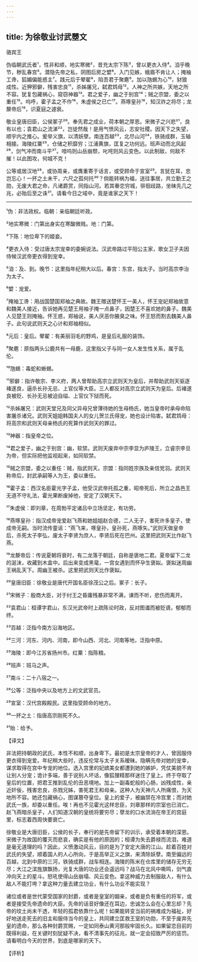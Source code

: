 ```yaml
---
---
---
```

title: 为徐敬业讨武瞾文
---




骆宾王

伪临朝武氏者¹，性非和顺，地实寒微²，昔充太宗下陈³，曾以更衣入侍⁴。洎乎晚节，秽乱春宫⁵。潜隐先帝之私，阴图后房之嬖⁶。入门见嫉，蛾眉不肯让人；掩袖工谗，狐媚偏能惑主⁷。践元后于翚翟⁸，陷吾君于聚麀⁹。加以虺蜴为心¹⁰，豺狼成性。近狎邪僻，残害忠良¹¹，杀姊屠兄，弑君鸩母¹²。人神之所共嫉，天地之所不容。犹复包藏祸心，窥窃神器¹³。君之爱子，幽之于别宫¹⁴；贼之宗盟，委之以重任¹⁵。呜呼，霍子孟之不作¹⁶，朱虚侯之已亡¹⁷。燕啄皇孙¹⁸，知汉祚之将尽；龙漦帝后¹⁹，识夏庭之遽衰。

敬业皇唐旧臣，公侯冢子²⁰。奉先君之成业，荷本朝之厚恩。宋微子之兴悲²¹，良有以也；袁君山之流涕²²，岂徒然哉！是用气愤风云，志安社稷。因天下之失望，顺宇内之推心。爰举义旗，以清妖孽。南连百越²³，北尽山河²⁴，铁骑成群，玉轴相接。海陵红粟²⁵，仓储之积靡穷；江浦黄旗，匡复之功何远。班声动而北风起²⁶，剑气冲而南斗平²⁷。喑呜则山岳崩颓，叱咤则风云变色。以此制敌，何敌不摧！以此图攻，何城不克！

公等或居汉地²⁸，或协周亲，或膺重寄于话言，或受顾命于宣室²⁹。言犹在耳，忠岂忘心！一抔之土未干，六尺之孤何托³⁰？倘能转祸为福，送往事居，共立勤王之勋，无废大君之命，凡诸爵赏，同指山河。若其眷恋穷城，徘徊歧路，坐昧先几之兆，必贻后至之诛³¹。请看今日之域中，竟是谁家之天下！



***



¹伪：非法政权。临朝：亲临朝廷听政。

²地实寒微：门第出身实在寒酸微贱。地：门第。

³下陈：地位卑下的姬妾。

⁴更衣入侍：受过唐太宗宠幸的委婉说法。汉武帝路过平阳公主家，歌女卫子夫因侍候汉武帝更衣得到宠幸。

⁵洎：及、到。晚节：这里指年纪稍大以后。春宫：东宫，指太子。当时高宗李治为太子。

⁶嬖：宠爱。

⁷掩袖工谗：用战国楚国郑袖之典故。魏王赠送楚怀王一美人，怀王宠妃郑袖故意和魏美人接近，告诉她再见楚王用袖子掩一点鼻子，因楚王不喜欢她的鼻子。魏美人见楚王则掩袖。怀王惑，郑袖说，美人厌恶你腋臭之味。怀王怒而割去魏美人鼻子。此句说武则天之心计和郑袖相似。

⁸元后：皇后。翚翟：有美丽羽毛的野鸡，是皇后礼服的装饰。

⁹聚麀：原指两头公鹿共有一母鹿，这里指父子与同一女人发生性关系，属于乱伦。

¹⁰虺蜴：毒蛇和蜥蜴。

¹¹邪僻：指许敬宗、李义府，两人曾帮助高宗立武则天为皇后，并帮助武则天驱逐褚遂良，逼杀长孙无忌、上官仪等大臣。三人都反对高宗立武则天为皇后。后褚遂良被贬、长孙无忌被迫自缢、上官仪下狱而死。

¹²杀姊屠兄：武则天堂兄及同父异母兄曾薄待她的生母杨氏，她当皇帝时承母命陷害屠杀诸兄。武则天姐姐韩国夫人的女儿贺兰氏得宠，她也设计陷害。弑君鸩母：将高宗和武则天母亲杨氏的死算作武则天的罪过。

¹³神器：指皇帝之位。

¹⁴君之爱子，幽之于别宫：幽，软禁。武则天废弃中宗李显为庐陵王，立睿宗李旦为帝，但实际把他监视起来，如同软禁。

¹⁵贼之宗盟，委之以重任：贼，指武则天。宗盟：指同姓宗族及亲信党羽。武则天称帝后，封武承嗣等人为王，委以重任。

¹⁶霍子孟：西汉名臣霍光字子孟，他受汉武帝托孤之重，昭帝死后，所立之昌邑王无道不守礼法，霍光果断废掉他，安定了汉朝天下。

¹⁷朱虚侯：即刘章，在周勃平定诸吕中立场坚定，有功劳。

¹⁸燕啄皇孙：指汉成帝宠爱赵飞燕和她姐姐赵合德，二人无子，害死许多皇子，使成帝无嗣。当时流传童谣：“燕飞来，啄皇孙，皇孙死，燕啄矢。”武则天做皇帝后，杀死太子李弘，废太子李贤为庶人，李贤后死在巴州。这里把武则天比作赵飞燕。

¹⁹龙漦帝后：传说夏朝将衰时，有二龙落于朝廷，自称是褒地二君。夏帝留下二龙的涎沫，收藏到木盒中。后出来变成黑鼋，一宫女遇到而怀孕生褒姒。褒姒迷周幽王祸乱天下。周幽王被杀。这里把武则天比作褒姒。

²⁰皇唐旧臣：徐敬业是唐代开国名臣徐茂公之后。冢子：长子。

²¹宋微子：殷商大臣，对于纣王之昏庸残暴非常不满，谏而不听，悲伤而离开。

²²袁君山：桓谭字君山，东汉光武帝时上疏陈论时政，反对图谶而被贬谪，郁郁而终。

²³百越：泛指今南方沿海地区。

²⁴三河：河东、河内、河南，即今山西、河北、河南等地，泛指中原。

²⁵海陵：即今江苏省扬州市。红粟：指陈粮。

²⁶班声：班马之声。

²⁷南斗：二十八宿之一。

²⁸公等：泛指中央以及地方上的文武官员。

²⁹宣室：汉代宫殿殿民。这里指受顾命的地方。

³⁰一抔之土：指唐高宗刚死不久。

³¹贻：给予。

【译文】

非法把持朝政的武氏，本性不和顺，出身卑下。最初是太宗皇帝的才人，曾因服侍更衣得到宠爱。年纪稍大些时，违反伦常与太子关系暧昧。隐瞒先帝对她的宠幸，谋求取得在宫中专宠的地位。选入宫里的妃嫔美女都遭到她的嫉妒，凭仗美貌不肯让别人分宠；诡计多端，善于说别人坏话，像狐狸精那样迷住了皇上。终于夺取了皇后的位置，把君王推到乱伦的丑恶境地。加上一副毒蛇般的心肠，凶残成性，亲近奸佞，残害忠良，杀戮兄姊，害死君王和母亲。这种人为天神凡人所痛恨，为天地所不容。她还包藏祸心，图谋篡夺皇位。皇上的爱子，被幽禁在冷宫里；而对她武氏一族，却委以重任。唉！再也不见霍光这样忠臣，刘章那样的宗室也已消亡。赵飞燕暗杀皇子，人们知道汉朝的皇统将要穷尽；孽龙的口水流淌在帝王的宫庭里，标志着西周快要衰亡。

徐敬业是大唐旧臣，公侯的长子，奉行的是先帝留下的训示，承受着本朝的深恩。宋微子为故国的覆灭而悲哀，确实是有他的原因的；桓谭为失去爵禄而流泪，难道是毫无道理的吗？因此，义愤激动风云，目的是为了安定大唐的江山。趁着百姓对武氏的失望，顺着国人的人心所向，于是高举正义之旗，来清除妖孽。南至偏远的百越，北到中原的三河，铁骑成群，战车相连。海陵的陈米在仓库里的储存无穷无尽；大江之滨旌旗飘扬，光复大唐的功业还会遥远吗？战马在北风中嘶鸣，剑气直冲向天上的星斗。怒吼使得山岳崩塌、风云变色。拿这种威力去制服敌人，有什么敌人不能打垮？拿这种力量去建立功业，有什么功业不能实现？

诸位或者是世代蒙受国家的封爵，或者是皇室的姻亲，或者是负有重任的将军，或者是接受先帝遗命的大臣。先帝的话音好像还在耳边，忠诚怎么会在心里忘却？先帝的坟土尚未干透，年轻的孤君依靠什么呢！如果能转变当前的祸难成为福祉，好好地送走死去的旧主和服侍当今的皇上，共同建立匡救王室的功勋，不至于废弃先皇的遗命，那么各种封爵赏赐，一定如同泰山黄河那般牢固长久。如果留恋目前的既得利益，在关键时刻犹疑不决，看不清事先的征兆，就一定会招致严厉的惩罚。请看明白今天的世界，到底是哪家的天下。

【评析】